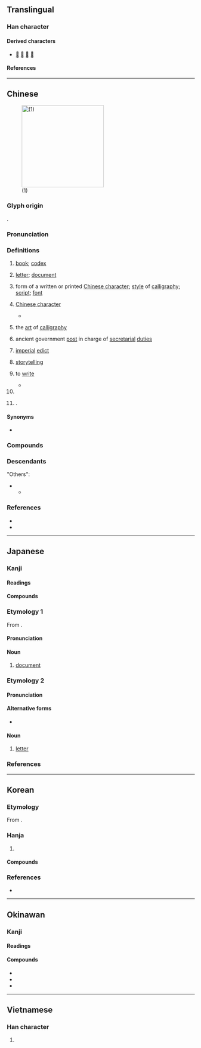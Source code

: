 {{also|书|畫|晝}}
{{character info}}
{{character info|0x2F8CC}}
==Translingual==
{{stroke order|strokes=10}}

===Han character===
{{Han char|rn=73|rad=曰|as=06|sn=10|four=50601|canj=LGA||ids=⿳𦘒一曰}}

====Derived characters====
* [[𡳩]] [[𢅺]] [[晝]] [[圕]]

====References====
{{Han ref|kx=0502.120|dkj=14294|dj=0874.180|hdz=21509.090|uh=66F8|ud=26360|bh=AED1|bd=44753}}
{{Han ref|uh=2F8CC}}

----

==Chinese==
{{zh-forms|s=书|alt=𦘠}}
{{zh-wp|zh|yue|lzh|gan}}
[[File:Pieni2.jpg|thumb|220px|{{lang|zh|書}} (1)]]

===Glyph origin===
{{Han etym}}
{{Han compound|聿|者|c1=s|c2=p|ls=psc|t1=writing brush}}.

===Pronunciation===
{{zh-pron
|m=shū
|m-s=su1
|dg=фу1
|c=syu1
|c-t=si1
|g=xy1
|h=pfs=sû;gd=su1
|j=su1
|mb=sṳ́
|md=cṳ̆
|mn=xm,tw:chu/qz,lk,km,sx:chir/xm,tw:su/qz:sir/zz,twv:si
|mn_note=chu/chir - vernacular; su/sir/si - literary
|mn-t=ze1
|w=1sr
|x=xy1
|mc=y
|oc=y
|ma=y
|cat=n,v,pn
}}

===Definitions===
{{zh-hanzi}}

# [[book]]; [[codex]] {{zh-mw|本|冊|部}}
#: {{zh-x|我 對 這 本 書 產生 了 共鳴。|I resonated with this '''book'''.}}
#: {{zh-x|唔記得 買 書|to forget to buy textbooks<!--contextually-->|C}}
# [[letter]]; [[document]]
#: {{zh-x|證明書|certificate}}
#: {{zh-x|推薦書|recommendation '''letter'''}}
#: {{zh-x|情書|love '''letter'''}}
#: {{zh-x|家書|'''letter''' to or from one's family or home}}
#: {{zh-x|《w:zh:告臺灣同胞書\^告.^臺灣.^同胞.^'''書'''》|'''''Message''' to the Compatriots in Taiwan''}}
# form of a written or printed [[Chinese character]]; [[style]] of [[calligraphy]]; [[script]]; [[font]]
#: {{zh-x|楷書|regular script}}
#: {{zh-x|隸書|clerical script}}
# {{lb|zh|literary}} [[Chinese character]]
#* {{zh-x|^項 ^籍 少時 學 書，不成，去；學 劍，又 不成。^項 ^梁 怒 之。^籍 曰：「書 足以 記 姓名 而已。劍 一 人 敵，不足 學，學 萬 人 敵。」||ref=Shiji}}
# {{lb|zh|literary}} the [[art]] of [[calligraphy]]
# {{lb|zh|historical}} ancient government [[post]] in charge of [[secretarial]] [[duties]]
# {{lb|zh|historical}} [[imperial]] [[edict]]
# [[storytelling]]
#: {{zh-x|說書|to perform ''pingshu'' (storytelling)}}
#: {{zh-x|聽書|to listen to performance of ''pingshu'' (storytelling)}}
# to [[write]]
#: {{zh-x|書寫|to write}}
#: {{zh-x|罄竹難書|(of crimes) to be too many to mention}}
#* {{zh-x|動 則 左史 書 之，言 則 右史 書 之。|His actions were written down by the recorder of the Left, and his utterances by the recorder of the Right.|ref=Liji}}
# {{zh-abbrev|書經|the ''{{w|Classic of History}}''}}
# {{surname|zh|nodot=1}}.

====Synonyms====
{{zh-dial}}
* {{sense|letter}}
{{zh-syn-saurus|信件}}
{{zh-dial|信}}

===Compounds===
{{zh-der|上書|下書|不書|中書|丹書|代書|休書|但書|佐書|來書|修書|佛書|日書|傳道書|書包|書報|書背|書本|書本兒|書冊|書茶館兒|書場|書癡|書蟲|書櫥|書呆子|書店|書蠹|書法|書房|書扉|書稿|書格子|書歸正傳|書櫃|書函|書號|書號兒|書畫|書會|書籍|書脊|書記|書家|書架|書簡|書柬|書局|書卷|書卷氣|書刊|書殼|書庫|書吏|書錄|書眉|書迷|書面|書面語|書名|書名號|書目|書皮|書皮兒|書評|書舖|書籤|書籤兒|書社|書生|書生氣|書市|書塾|書攤|書攤兒|書壇|書套|書體|書亭|書僮|書屋|書物|書香|書箱|書寫|書心|書信|書頁|書院|書齋|書展|書桌|書桌兒|圖書館|偶書|偽書|八書|六書|兵書|冊書|出書|分書|刑書|判書|制書|券書|刻書|叢書|古書|史書|周書|唱書|唸書|商書|善書|四書|回書|國書|圖書|團書|坤書|填書|夏書|大書|天書|奉書|女書|奴書|好書|子書|字書|宋書|官書|家書|寄書|密書|寫書|寶書|專書|尚書|尺書|左書|帛書|弔書|御書|復書|志書|快書|念書|情書|憲書|戒書|戰書|房書|手書|批書|投書|指書|捎書|捷書|損書|摹書|擁書|攻書|故書|敕書|教書|文書|新書|方書|春書|晉書|晒書|晾書|曆書|曝書|書丹|書傳|書儀|書刀|書口|書史|書呈|書品|書商|書坊|書城|書夾|書契|書子|書學|書客|書寓|書帕|書帙|書帷|書帽|書廚|書影|書後|書手|書啟|書札|書林|書格|書案|書業|書淫|書牘|書理|書疏|書痴|書種|書空|書策|書篋|書簏|書紳|書經|書翰|書聖|書腦|書膽|書蝨|書衣|書裙|書譜|書跡|書辦|書鋪|書鎮|書題|書館|書鼓|本書|村書|板書|校書|梁書|梵書|楷書|榜書|模書|樣書|檄書|正書|殳書|法書|洛書|溫書|漆書|漢書|焚書|爰書|牓書|玉書|理書|琴書|璽書|生書|異書|盟書|直書|相書|真書|短書|祕書|祟書|禁書|禮書|移書|竹書|筋書|策書|箭書|篆書|簡書|簿書|素書|紫書|經書|編書|緯書|繒書|署書|羽書|翻書|聘書|聽書|背書|臨書|致書|舊書|草書|著書|蓄書|蕊書|薦書|藏書|蘚書|蟲書|蠟書|蠻書|血書|行書|覺書|觀書|詔書|評書|詩書|說書|諫書|謗書|講書|證書|譜書|護書|讀書|貶書|買書|貼書|賭書|赦書|車書|軍書|載書|辟書|辭書|通書|逸書|達書|遺書|鄉書|醫書|錦書|長書|閒書|關書|附書|降書|除書|陳書|隋書|隸書|雁書|雜書|離書|音書|韻書|類書|飛書|魏書|魚書|鶴書|黑書|默書|鼓書|全書|洋書|書城路|讀書人|還書|飽讀詩書|書中自有黃金屋|書中自有顏如玉|私書|看書|睒書:iêm2 ze1|盡信書不如無書|書單}}

===Descendants===
{{CJKV||しょ|서|thư}}
"Others":
* {{desc|bor=1|tai-pro|*sɯːᴬ}}
** {{desc|th|สือ}}

===References===
* {{R:yue:Hanzi}}
* {{thcwd|6098}}

{{zh-cat|Beginning}}

----

==Japanese==

===Kanji===
{{ja-kanji|grade=2|rs=曰06}}

====Readings====
{{ja-readings
|goon=しょ<しよ
|kanon=しょ<しよ
|kun=か-く
}}

====Compounds====
{{top3}}
{{ja-r/multi|data=
* {{ja-r/args|書%順|かき%じゅん}}
* {{ja-r/args|書%初|かき%ぞめ}}
* {{ja-r/args|書%院|しょ%いん}}
* {{ja-r/args|書%家|しょ%か}}
* {{ja-r/args|書%架|しょ%か}}
* {{ja-r/args|書%画|しょ%が}}
* {{ja-r/args|書%簡|しょ%かん}}
* {{ja-r/args|書%記|しょ%き}}
* {{ja-r/args|書%式|しょ%しき}}
* {{ja-r/args|書%写|しょ%しゃ}}
* {{ja-r/args|書%籍|しょ%せき}}
* {{ja-r/args|書%体|しょ%たい}}
* {{ja-r/args|書%道|しょ%どう}}
* {{ja-r/args|書%法|しょ%ほう}}
}}
{{mid3}}
{{ja-r/multi|data=
* {{ja-r/args|書%面|しょ%めん}}
* {{ja-r/args|書%物|しょ%もつ}}
* {{ja-r/args|書%類|しょ%るい}}
* {{ja-r/args|書%棚|しょ%だな}}
* {{ja-r/args|楷%書|かい%しょ}}
* {{ja-r/args|教%科%書|きょう%か%しょ}}
* {{ja-r/args|行%書|ぎょう%しょ}}
* {{ja-r/args|原%書|げん%しょ}}
* {{ja-r/args|辞%書|じ%しょ}}
* {{ja-r/args|新%書|しん%しょ}}
* {{ja-r/args|聖%書|せい%しょ}}
* {{ja-r/args|清%書|せい%しょ}}
* {{ja-r/args|誓%書|せい%しょ}}
}}
{{mid3}}
{{ja-r/multi|data=
* {{ja-r/args|正%書%法|せい%しょ%ほう}}
* {{ja-r/args|草%書|そう%しょ}}
* {{ja-r/args|叢%書|そう%しょ}}
* {{ja-r/args|縦%書|たて%がき}}
* {{ja-r/args|伝%道の書|^でん%どう の ^しょ|[[Ecclesiastes]]}}
* {{ja-r/args|読%書|どく%しょ}}
* {{ja-r/args|図%書|と%しょ}}
* {{ja-r/args|図%書%館|と%しょ%かん}}
* {{ja-r/args|葉%書|は%がき}}
* {{ja-r/args|秘%書|ひ%しょ}}
* {{ja-r/args|文%書|ぶん%しょ}}
* {{ja-r/args|洋%書|よう%しょ}}
* {{ja-r/args|横%書|よこ%がき}}
* {{ja-r/args|落%書|らく%がき}}
* {{ja-r/args|和%書|わ%しょ}}
}}
{{bottom}}

===Etymology 1===
{{ja-kanjitab|しょ|yomi=o}}
From {{bor|ja|ltc|-|sort=しょ}} {{m|zh|書|tr=syo||writing}}.

====Pronunciation====
{{ja-pron|yomi=o|しょ|acc=0|acc_ref=DJR,NHK|acc2=1|acc2_ref=DJR,NHK}}

====Noun====
{{ja-noun|しょ}}

# [[document]]

===Etymology 2===
{{ja-kanjitab|ふみ|yomi=irr}}

====Pronunciation====
{{ja-pron|yomi=irr|ふみ|acc=1|acc_ref=DJR,NHK|acc2=2|acc2_ref=NHK}}

====Alternative forms====
* {{ja-l|文}}

====Noun====
{{ja-noun|ふみ}}

# [[letter]]

===References===
<references/>

----

==Korean==

===Etymology===
From {{der|ko|ltc|-}} {{ltc-l|書}}. {{hanja-hunmong|셔|sye|儒學#상34A}}

===Hanja===
{{ko-hanja-search}}
{{ko-hanja|글|서}}

# {{hanja form of|서|[[document]]}}

====Compounds====
{{der-top3|Compounds}}
{{ko-l/multi|data=
* {{ko-l/args|각서|覺書}}
* {{ko-l/args|낙서|落書}}
* {{ko-l/args|독서|讀書}}
* {{ko-l/args|문서|文書}}
* {{ko-l/args|백서|白書}}
* {{ko-l/args|본서|本書}}
* {{ko-l/args|비서|秘書}}
* {{ko-l/args|사서|司書}}
* {{ko-l/args|서기|書記}}
* {{ko-l/args|서당|書堂}}
* {{ko-l/args|서류|書類}}
* {{ko-l/args|서면|書面}}
* {{ko-l/args|서방|書房}}
* {{ko-l/args|서신|書信}}
* {{ko-l/args|서예|書藝}}
* {{ko-l/args|서체|書體}}
* {{ko-l/args|서원|書院}}
* {{ko-l/args|서재|書齋}}
* {{ko-l/args|서적|書籍}}
* {{ko-l/args|서평|書評}}
* {{ko-l/args|성서|聖書}}
* {{ko-l/args|엽서|葉書}}
* {{ko-l/args|원서|原書}}
* {{ko-l/args|유서|遺書}}
* {{ko-l/args|저서|著書}}
* {{ko-l/args|서점|書店}}
* {{ko-l/args|서재|書齋}}
* {{ko-l/args|도서|圖書}}
* {{ko-l/args|도서관|圖書館}}
* {{ko-l/args|^전도서|[[Ecclesiastes]]|傳道書}}
}}
{{der-bottom}}

===References===
* {{R:hanjadoc|4755}}

----

==Okinawan==

===Kanji===
{{ryu-kanji|grade=2|rs=曰06}}

====Readings====
{{ryu-readings
|on=し,す<しゅ
|kun=か-ちゅん
}}

====Compounds====
* {{ryu-r|書%物|し%むち}}
* {{ryu-r|上%書ち|っわー%がち}}
* {{ryu-r|下%書ち|しちゃ%がち}}

----

==Vietnamese==

===Han character===
{{vi-readings|reading=thư|rs=曰06}}

# {{rfdef|vi|sort=曰06}}